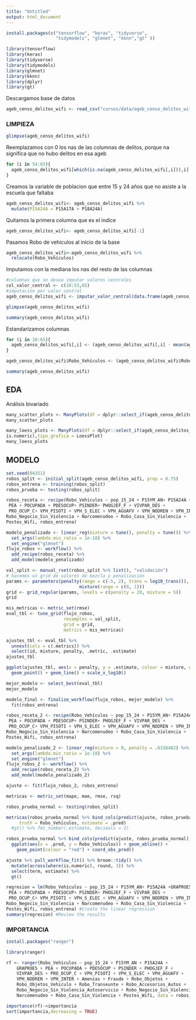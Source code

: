 ```yaml
---
title: "Untitled"
output: html_document
---
```


```r
install.packages(c("tensorflow", "keras", "tidyverse", 
                   "tidymodels", "glmnet", "kknn","gt" ))
```

```r
library(tensorflow)
library(keras)
library(tidyverse) 
library(tidymodels) 
library(glmnet)
library(kknn)
library(dplyr)
library(gt)
```
Descargamos base de datos
```r
ageb_censo_delitos_wifi <- read_csv("cursos/data/ageb_censo_delitos_wifi.csv")

```

### LIMPIEZA
```r
glimpse(ageb_censo_delitos_wifi)
```
Reemplazamos con 0 los nas de las columnas de delitos, porque na significa que no hubo delitos en esa ageb
```r
for (i in 54:65){
  ageb_censo_delitos_wifi[which(is.na(ageb_censo_delitos_wifi[,i])),i] = 0
}
```

Creamos la variable de poblacion que entre 15 y 24 años que no asiste a la escuela que faltaba
```r
ageb_censo_delitos_wifi<- ageb_censo_delitos_wifi %>%
  mutate(P15A24A = P15A17A + P18A24A)
```


Quitamos la primera columna que es el indice
```r
ageb_censo_delitos_wifi<- ageb_censo_delitos_wifi[-1]
```

Pasamos Robo de vehículos al inicio de la base
```r
ageb_censo_delitos_wifi<-ageb_censo_delitos_wifi %>% 
  relocate(Robo_Vehículos)

```


Imputamos con la mediana los nas del resto de las columnas

```r
#columnas que se desea imputar valores centrales
col_valor_central <- c(10:53,65)
#imputacion por valor central
ageb_censo_delitos_wifi <- imputar_valor_central(data.frame(ageb_censo_delitos_wifi), col_valor_central)

```

```r
glimpse(ageb_censo_delitos_wifi)
```

```r
summary(ageb_censo_delitos_wifi)
```
Estandarizamos columnas
```r

for (i in 10:65){
  ageb_censo_delitos_wifi[,i] <- (ageb_censo_delitos_wifi[,i] - mean(ageb_censo_delitos_wifi[,i])) / sd(ageb_censo_delitos_wifi[,i])
}
```


```r
ageb_censo_delitos_wifi$Robo_Vehículos <- (ageb_censo_delitos_wifi$Robo_Vehículos - mean(ageb_censo_delitos_wifi$Robo_Vehículos)) / sd(ageb_censo_delitos_wifi$Robo_Vehículos)
```


```r
summary(ageb_censo_delitos_wifi)
```


## EDA
Análisis bivariado
```r
many_scatter_plots <- ManyPlots(df = dplyr::select_if(ageb_censo_delitos_wifi, is.numeric),tipo_grafica = ScatterPlot)
many_scatter_plots

```


```r
many_loess_plots <- ManyPlots(df = dplyr::select_if(ageb_censo_delitos_wifi,
is.numeric),tipo_grafica = LoessPlot)
many_loess_plots
```

## MODELO


```r
set.seed(84351)
robos_split <- initial_split(ageb_censo_delitos_wifi, prop = 0.75)
robos_entrena <- training(robos_split)
robos_prueba <- testing(robos_split)
```


```r
robos_receta <- recipe(Robo_Vehículos ~ pop_15_24 + P15YM_AN+ P15A24A +GRAPROES+
 PEA + POCUPADA + PDESOCUP+ PSINDER+ PHOGJEF_F + VIVPAR_DES +
 PRO_OCUP_C+ VPH_PISOTI + VPH_S_ELEC + VPH_AGUAFV + VPH_NODREN + VPH_INTER + Amenzas +Fraude + Robo_Objetos + Robo_Objetos_Vehiculo + Robo_Transeunte + Robo_Accesorios_Autos+ Robo_Negocio_Sin_Violencia_Autoservicio  +
Robo_Negocio_Sin_Violencia + Narcomenudeo + Robo_Casa_Sin_Violencia +
Postes_Wifi, robos_entrena)
```

```r
modelo_penalizado <- linear_reg(mixture = tune(), penalty = tune()) %>%
  set_args(lambda.min_ratio = 1e-18) %>%
  set_engine("glmnet")  
flujo_robos <- workflow() %>% 
  add_recipe(robos_receta) %>% 
  add_model(modelo_penalizado)
```

```r
val_split <- manual_rset(robos_split %>% list(), "validación")
# hacemos un grid de valores de mezcla y penalización
params <- parameters(penalty(range = c(-5, 2), trans = log10_trans()),
                            mixture(range = c(0, 1)))
grid <- grid_regular(params, levels = c(penalty = 20, mixture = 5))
grid
```

```r
mis_metricas <- metric_set(rmse)
eval_tbl <- tune_grid(flujo_robos,
                      resamples = val_split,
                      grid = grid,
                      metrics = mis_metricas) 
```

```r
ajustes_tbl <- eval_tbl %>%
  unnest(cols = c(.metrics)) %>% 
  select(id, mixture, penalty, .metric, .estimate)
ajustes_tbl
```


```r
ggplot(ajustes_tbl, aes(x = penalty, y = .estimate, colour = mixture, group = mixture)) +
  geom_point() + geom_line() + scale_x_log10()
```

```r
mejor_modelo <- select_best(eval_tbl)
mejor_modelo
```

```r
modelo_final <- finalize_workflow(flujo_robos, mejor_modelo) %>%
  fit(robos_entrena)

```

```r
robos_receta_2 <- recipe(Robo_Vehículos ~ pop_15_24 + P15YM_AN+ P15A24A +GRAPROES+
 PEA + POCUPADA + PDESOCUP+ PSINDER+ PHOGJEF_F + VIVPAR_DES +
 PRO_OCUP_C+ VPH_PISOTI + VPH_S_ELEC + VPH_AGUAFV + VPH_NODREN + VPH_INTER + Amenzas +Fraude + Robo_Objetos + Robo_Objetos_Vehiculo + Robo_Transeunte + Robo_Accesorios_Autos+ Robo_Negocio_Sin_Violencia_Autoservicio  +
Robo_Negocio_Sin_Violencia + Narcomenudeo + Robo_Casa_Sin_Violencia +
Postes_Wifi, robos_entrena)

```



```r
modelo_penalizado_2 <- linear_reg(mixture = 0, penalty = .6158482) %>%
  set_args(lambda.min_ratio = 1e-18) %>%
  set_engine("glmnet")  
flujo_robos_2 <- workflow() %>% 
  add_recipe(robos_receta_2) %>% 
  add_model(modelo_penalizado_2)
```


```r
ajuste <- fit(flujo_robos_2, robos_entrena)
```


```r
metricas <- metric_set(mape, mae, rmse, rsq)
```

```r
robos_prueba_normal <- testing(robos_split) 
```


```r
metricas(robos_prueba_normal %>% bind_cols(predict(ajuste, robos_prueba_normal)), 
     truth = Robo_Vehículos, estimate = .pred) 
  #gt() %>% fmt_number(.estimate, decimals = 2)
```

```r
robos_prueba_normal %>% bind_cols(predict(ajuste, robos_prueba_normal)) %>%
  ggplot(aes(x = .pred, y = Robo_Vehículos)) + geom_abline() + 
    geom_point(colour = "red") + coord_obs_pred()
```
```r
ajuste %>% pull_workflow_fit() %>% broom::tidy() %>% 
  mutate(across(where(is.numeric), round, 3)) %>%
  select(term, estimate) %>% 
  gt()
```
```r
regresion = lm(Robo_Vehículos ~ pop_15_24 + P15YM_AN+ P15A24A +GRAPROES+
 PEA + POCUPADA + PDESOCUP+ PSINDER+ PHOGJEF_F + VIVPAR_DES +
 PRO_OCUP_C+ VPH_PISOTI + VPH_S_ELEC + VPH_AGUAFV + VPH_NODREN + VPH_INTER + Amenzas +Fraude + Robo_Objetos + Robo_Objetos_Vehiculo + Robo_Transeunte + Robo_Accesorios_Autos+ Robo_Negocio_Sin_Violencia_Autoservicio  +
Robo_Negocio_Sin_Violencia + Narcomenudeo + Robo_Casa_Sin_Violencia +
Postes_Wifi, robos_entrena) #Create the linear regression
summary(regresion) #Review the results

```
### IMPORTANCIA

```r
install.packages("ranger")
```
```r
library(ranger)
```


```r
rf <- ranger(Robo_Vehículos ~ pop_15_24 + P15YM_AN + P15A24A + 
    GRAPROES + PEA + POCUPADA + PDESOCUP + PSINDER + PHOGJEF_F + 
    VIVPAR_DES + PRO_OCUP_C + VPH_PISOTI + VPH_S_ELEC + VPH_AGUAFV + 
    VPH_NODREN + VPH_INTER + Amenzas + Fraude + Robo_Objetos + 
    Robo_Objetos_Vehiculo + Robo_Transeunte + Robo_Accesorios_Autos + 
    Robo_Negocio_Sin_Violencia_Autoservicio + Robo_Negocio_Sin_Violencia + 
    Narcomenudeo + Robo_Casa_Sin_Violencia + Postes_Wifi, data = robos_entrena, importance = "permutation")
```

```r
importance(rf)->importancia
sort(importancia,decreasing = TRUE)
```

